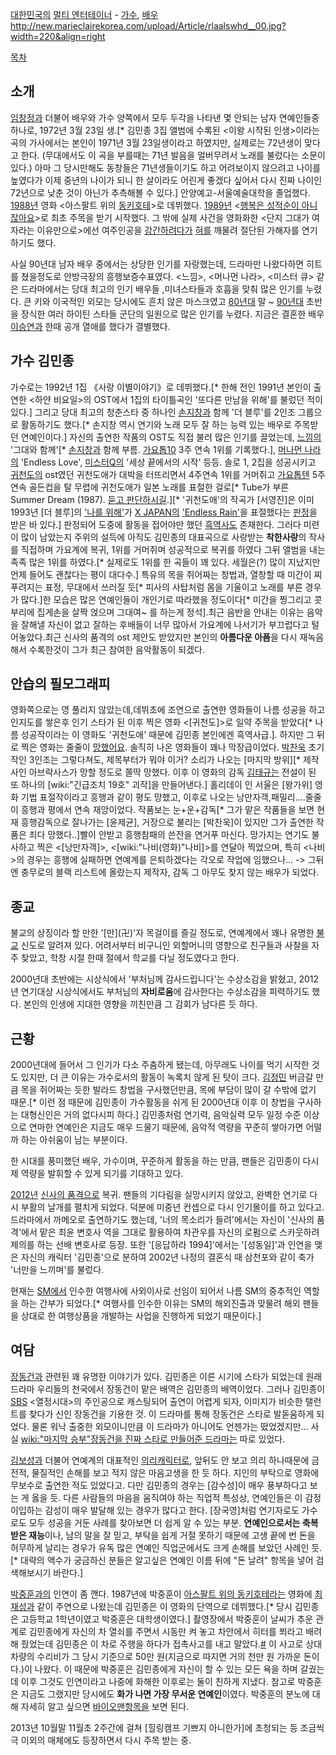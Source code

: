 [[대한민국]]의 [[멀티 엔터테이너]] - [[가수]], [[배우]]
http://new.marieclairekorea.com/upload/Article/rlaalswhd__00.jpg?width=220&align=right

[[목차]]
== 소개 ==
[[임창정]]과 더불어 배우와 가수 양쪽에서 모두 두각을 나타낸 몇 안되는 남자 연예인들중 하나로, 1972년 3월 23일 생.[* 김민종 3집 앨범에 수록된 <이왕 시작된 인생>이라는 곡의 가사에서는 본인이 1971년 3월 23일생이라고 하였지만, 실제로는 72년생이 맞다고 한다. (무대에서도 이 곡을 부를때는 71년 발음을 얼버무려서 노래를 불렀다는 소문이 있다.) 아마 그 당시만해도 동창들은 71년생들이기도 하고 어려보이지 않으려고 나이를 높였다가 이제 중년의 나이가 되니 한 살이라도 어린게 좋겠다 싶어서 다시 진짜 나이인 72년으로 낮춘 것이 아닌가 추측해볼 수 있다.] 안양예고-서울예술대학을 졸업했다. [[1988년]] 영화 <아스팔트 위의 [[돈 키호테|동키호테]]>로 데뷔했다. [[1989년]] <[[행복은 성적순이 아니잖아요]]>로 최초 주목을 받기 시작했다. 그 밖에 실제 사건을 영화화한 <단지 그대가 여자라는 이유만으로>에선 여주인공을 [[강간]]하려다가 [[혀]]를 깨물려 절단된 가해자를 연기하기도 했다.

사실 90년대 남자 배우 중에서는 상당한 인기를 자랑했는데, 드라마만 나왔다하면 히트를 쳤을정도로 안방극장의 흥행보증수표였다. <느낌>, <머나먼 나라>, <미스터 큐> 같은 드라마에서는 당대 최고의 인기 배우들 ,미녀스타들과 호흡을 맞춰 많은 인기를 누렸다. 큰 키와 이국적인 외모는 당시에도 흔치 않은 마스크였고 [[80년대]] 말 ~ [[90년대]] 초반을 장식한 여러 하이틴 스타들 군단의 일원으로 많은 인기를 누렸다. 지금은 결혼한 배우 [[이승연]]과 한때 공개 열애를 했다가 결별했다.

== 가수 김민종 ==
가수로는 1992년 1집 《사랑 이별이야기》로 데뷔했다.[* 한해 전인 1991년 본인이 출연한 <하얀 비요일>의 OST에서 1집의 타이틀곡인 '또다른 만남을 위해'를 불렀던 적이 있다.] 그리고 당대 최고의 청춘스타 중 하나인 [[손지창]]과 함께 '더 블루'를 2인조 그룹으로 활동하기도 했다.[* 손지창 역시 연기와 노래 모두 잘 하는 능력 있는 배우로 주목받던 연예인이다.] 자신의 출연한 작품의 OST도 직접 불러 많은 인기를 끌었는데, [[느낌]]의 '그대와 함께'[* [[손지창]]과 함께 부름. [[가요톱10]] 3주 연속 1위를 기록했다.], [[머나먼 나라]]의 'Endless Love', [[미스터Q]]의 '세상 끝에서의 시작' 등등. 솔로 1, 2집을 성공시키고 [[귀천도]]의 ost였던 귀천도애가 대박을 터뜨리면서 4주연속 1위를 거머쥐고 [[가요톱텐]] 5주 연속 골든컵을 탈 무렵에 귀천도애가 일본 노래를 표절한 걸로[* Tube가 부른 Summer Dream (1987). [http://mikstipe.tistory.com/2461340 듣고 판단하시길].][* '귀천도애'의 작곡가 [서영진]은 이미 1993년 [더 블루]의 [http://www.youtube.com/watch?v=U20jkGf_bRc '나를 위해']가 [[X JAPAN]]의 [http://www.youtube.com/watch?v=lyzK1Zh_LEs 'Endless Rain']을 표절했다는 [http://newslibrary.naver.com/viewer/index.nhn?articleId=1993021700329116001&editNo=15&printCount=1&publishDate=1993-02-17&officeId=00032&pageNo=16&printNo=14675&publishType=00010 판정]을 받은 바 있다.] 판정되어 도중에 활동을 접어야만 했던 [[흑역사]]도 존재한다. 그러다 미련이 많이 남았는지 주위의 설득에 아직도 김민종의 대표곡으로 사랑받는 '''착한사랑'''의 작사를 직접하며 가요계에 복귀, 1위를 거머쥐며 성공적으로 복귀를 하였다  그뒤 앨범을 내는 족족 많은 1위를 하였다.[* 실제로도 1위를 한 곡들이 꽤 있다. 세월은(?) 많이 지났지만 언제 들어도 괜찮다는 평이 대다수.] 특유의 목을 쥐어짜는 창법과, 열창할 때 미간이 찌푸려지는 표정, 무대에서 쓰러질 듯[* 피사의 사탑처럼 몸을 기울이고 노래를 부른 경우가 많다.]한 모습은 많은 연예인들이 개인기로 따라했을 정도이다[* 미간을 찡그리고 콧부리에 집게손을 살짝 얹으며 그대여~ 를 하는게 정석].최근 음반을 안내는 이유는 음악을 잘해낼 자신이 없고 잘하는 후배들이 너무 많아서 가요계에 나서기가 부끄럽다고 털어놓았다.최근 신사의 품격의 ost 제안도 받았지만 본인의 '''아름다운 아픔'''을 다시 재녹음해서 수록한것이 그가 최근 참여한 음악활동이 되겠다.  

== 안습의 필모그래피 ==
영화쪽으로는 영 풀리지 않았는데,데뷔초에 조연으로 출연한 영화들이 나름 성공을 하고 인지도를 쌓은후 인기 스타가 된 이후 찍은 영화 <[귀천도]>로 일약 주목을 받았다[* 나름 성공작이라는 이 영화도 '귀천도애' 때문에 김민종 본인에겐 흑역사급.]. 하지만 그 뒤로 찍은 영화는 줄줄이 [[망했어요]]. 솔직히 나온 영화들이 꽤나 막장급이었다. [[박찬욱]] 초기작인 3인조는 그렇다쳐도, 제목부터가 뭐야 이거? 소리가 나오는 [마지막 방위][* 제작사인 아브락사스가 망할 정도로 쫄딱 망했다. 이후 이 영화의 감독 [[김태규]]는 전설이 된 또 하나의 [wiki:"긴급조치 19호" 괴작]을 만들어낸다.] 홀리데이 인 서울은 [왕가위] 영화 기법 표절작이라고 흥행과 같이 평도 망했고, 이후로 나오는 낭만자객,패밀리....줄줄이 흥행과 평에서 연속 재앙이었다. 작품보는 눈+운+감독[* 그가 맡은 작품들을 보면 현재 흥행감독으로 잘나가는 [윤제균], 거장으로 불리는 [박찬욱]이 있지만 그가 출연한 작품은 죄다 망했다..]빨이 안받고 흥행참패의 쓴잔을 연거푸 마신다. 망가지는 연기도 불사하고 찍은 <[낭만자객]>, <[wiki:"나비(영화)"나비]>를 연달아 찍었으며, 특히 <나비>의 경우는 흥행에 실패하면 연예계를 은퇴하겠다는 각오로 작업에 임했으나... -> 그뒤엔 충무로의 블랙 리스트에 올랐는지 제작자, 감독 그 아무도 찾지 않는 배우가 되었다.

== 종교 ==
불교의 상징이라 할 만한 '[만](卍)'자 목걸이를 즐길 정도로, 연예계에서 꽤나 유명한 [[불교]] 신도로 알려져 있다.  어려서부터 비구니인 외할머니의 영향으로 친구들과 사찰을 자주 찾았고, 학창 시절 한때 절에서 학교를 다닐 정도였다고 한다.

2000년대 초반에는 시상식에서 '부처님께 감사드립니다'는 수상소감을 밝혔고, 2012년 연기대상 시상식에서도 부처님의 '''자비로움'''에 감사한다는 수상소감을 피력하기도 했다. 본인의 인생에 지대한 영향을 끼친만큼 그 감회가 남다른 듯 하다.

== 근황 ==
2000년대에 들어서 그 인기가 다소 주춤하게 됐는데, 아무래도 나이를 먹기 시작한 것도 있지만, 더 큰 이유는 가수로서의 활동이 녹록치 않게 된 탓이 크다. [[김정민]] 버금갈 만큼 목을 쥐어짜는 듯한 발라드 창법을 구사했던만큼, 목에 부담이 많이 갈 수밖에 없기 때문.[* 이런 점 때문에 김민종이 가수활동을 쉬게 된 2000년대 이후 이 창법을 구사하는 대형신인은 거의 없다시피 하다.] 김민종처럼 연기력, 음악실력 모두 일정 수준 이상으로 연마한 연예인은 지금도 매우 드물기 때문에, 음악적 역량을 꾸준히 쌓아가면 어떨까 하는 아쉬움이 남는 부분이다.

한 시대를 풍미했던 배우, 가수이며, 꾸준하게 활동을 하는 만큼, 팬들은 김민종이 다시 제 역량을 발휘할 수 있게 되기를 기대하고 있다.

[[2012년]] [[신사의 품격]]으로 복귀. 팬들의 기다림을 실망시키지 않았고, 완벽한 연기로 다시 부활의 날개를 펼치게 되었다. 덕분에 미중년 컨셉으로 다시 인기몰이를 하고 있다고. 드라마에서 까메오로 출연하기도 했는데, '너의 목소리가 들려'에서는 자신이 '신사의 품격'에서 맡은 최윤 변호사 역을 그대로 활용하여 차관우를 자신의 로펌으로 스카웃하려 제의를 하는 선배 변호사로 등장. 또한 '[응답하라 1994]'에서는 '[성동일]'과 인연을 맺은 자신의 캐릭터 '김민종'으로 분하여 2002년 나정의 결혼식 때 삼천포와 같이 축가 '너만을 느끼며'를 불렀다.

현재는 [[SM엔터테인먼트|SM]]에서 인수한 여행사에 사외이사로 선임이 되어서 나름 SM의 중추적인 역할을 하는 간부가 되었다.[* 여행사를 인수한 이유는 SM의 해외진출과 맞물려 해외 팬들을 상대로 한 여행상품을 개발하는 사업을 진행하게 되었기 때문이다.]    

== 여담 ==
[[장동건]]과 관련된 꽤 유명한 이야기가 있다. 김민종은 이른 시기에 스타가 되었는데 원래 드라마 우리들의 천국에서 장동건이 맡은 배역은 김민종의 배역이었다. 그러나 김민종이 [[SBS]] <열정시대>의 주인공으로 캐스팅되어 출연이 어렵게 되자, 이미지가 비슷한 탤런트를 찾다가 신인 장동건을 기용한 것. 이 드라마를 통해 장동건은 스타로 발돋움하게 되었다. 물론 워낙 출중한 외모이니만큼 이 드라마가 아니어도 언젠가는 떴었겠지만… 사실 [[wiki:"마지막 승부"장동건을 진짜 스타로 만들어준 드라마]]는 따로 있었다.

[[김보성]]과 더불어 연예계의 대표적인 [[의리]]캐릭터로, 앞뒤도 안 보고 의리 하나때문에 금전적, 물질적인 손해를 보고 적지 않은 마음고생을 한 듯 하다. 지인의 부탁으로 영화에 무보수로 출연한 적도 있었다고. 다만 김민종의 경우는 [감수성]이 매우 풍부하다고 보는 게 옳을 듯. 다른 사람들의 마음을 움직여야 하는 직업적 특성상, 연예인들은 이 감정이입하는 감성이 매우 발달해 있는 경우가 많다고 한다. [장국영]처럼 연기자로도 가수로도 모두 성공을 거둔 사례를 찾아보면 더 쉽게 알 수 있는 부분. '''연예인으로서는 축복받은 재능'''이나, 남의 말을 잘 믿고, 부탁을 쉽게 거절 못하기 때문에 고생 끝에 번 돈을 허무하게 날리는 경우가 유독 많은 연예인 직업군에서도 크게 손해를 보았던 사례인 듯.[* 대략의 액수가 궁금하신 분들은 알고싶은 연예인 이름 뒤에 "돈 날려" 항목을 넣어 검색해보시기 바란다.]

[[박중훈]]과의 인연이 좀 깬다. 1987년에 박중훈이 [[아스팔트 위의 동키호테]]라는 영화에 [[최재성]]과 같이 주연으로 나왔는데 김민종은 이 영화의 단역으로 데뷔했다.[* 당시 김민종은 고등학교 1학년이였고 박중훈은 대학생이였다.] 촬영장에서 박중훈이 날씨가 추운 관계로 김민종에게 자신의 차 열쇠를 주면서 시동만 켜 놓고 차안에서 히터를 쬐라고 배려해 줬었는데 김민종은 이 차로 주행을 하다가 접촉사고를 내고 말았다.[http://tvcast.naver.com/v/150311 #] 이 사고로 상대 차량의 수리비가 그 당시 기준으로 50만 원(지금으로 따지면 거의 천만 원 가까운 돈이다.)이 나왔다. 이 때문에 박중훈은 김민종에게 자신이 할 수 있는 모든 욕을 하며 갈궜는데 이후 그것도 인연이라고 나중에 화해한 이후로는 둘이 친하게 지냈다. 참고로 박중훈은 지금도 그랬지만 당시에도 '''화가 나면 가장 무서운 연예인'''이였다. 박중훈의 분노에 대해 자세히 알고 싶으면 [[바이오맨]]항목을 보면 된다. 

2013년 10월말 11월초 2주간에 걸쳐 [힐링캠프 기쁘지 아니한가]에 초청되는 등 조금씩 극 이외의 매체에도 등장하면서 다시 주목 받는 중.
